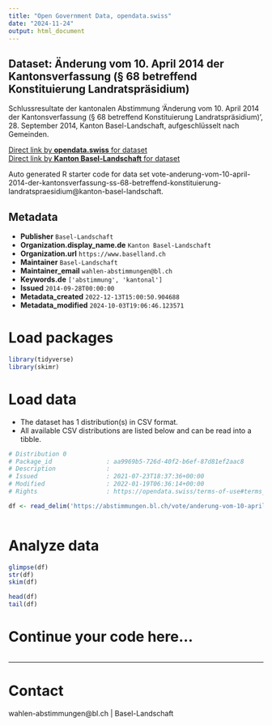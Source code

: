 ```yaml
---
title: "Open Government Data, opendata.swiss"
date: "2024-11-24"
output: html_document
---
```


## Dataset: Änderung vom 10. April 2014 der Kantonsverfassung (§ 68 betreffend Konstituierung Landratspräsidium)

Schlussresultate der kantonalen Abstimmung 'Änderung vom 10. April 2014 der Kantonsverfassung (§ 68 betreffend Konstituierung Landratspräsidium)', 28. September 2014, Kanton Basel-Landschaft, aufgeschlüsselt nach Gemeinden.

[Direct link by **opendata.swiss** for dataset](https://opendata.swiss/de/dataset/anderung-vom-10-april-2014-der-kantonsverfassung-68-betreffend-konstituierung-landratsprasidium)<br>
[Direct link by **Kanton Basel-Landschaft** for dataset](https://abstimmungen.bl.ch/vote/anderung-vom-10-april-2014-der-kantonsverfassung-ss-68-betreffend-konstituierung-landratspraesidium/data)

Auto generated R starter code for data set vote-anderung-vom-10-april-2014-der-kantonsverfassung-ss-68-betreffend-konstituierung-landratspraesidium@kanton-basel-landschaft.

## Metadata

- **Publisher** `Basel-Landschaft`
- **Organization.display_name.de** `Kanton Basel-Landschaft`
- **Organization.url** `https://www.baselland.ch`
- **Maintainer** `Basel-Landschaft`
- **Maintainer_email** `wahlen-abstimmungen@bl.ch`
- **Keywords.de** `['abstimmung', 'kantonal']`
- **Issued** `2014-09-28T00:00:00`
- **Metadata_created** `2022-12-13T15:00:50.904688`
- **Metadata_modified** `2024-10-03T19:06:46.123571`


# Load packages

```r

library(tidyverse)
library(skimr)

```

# Load data

-   The dataset has 1 distribution(s) in CSV format.
-   All available CSV distributions are listed below and can be read into a tibble.

```r

# Distribution 0
# Package_id               : aa9969b5-726d-40f2-b6ef-87d81ef2aac8
# Description              : 
# Issued                   : 2021-07-23T18:37:36+00:00
# Modified                 : 2022-01-19T06:36:14+00:00
# Rights                   : https://opendata.swiss/terms-of-use#terms_by

df <- read_delim('https://abstimmungen.bl.ch/vote/anderung-vom-10-april-2014-der-kantonsverfassung-ss-68-betreffend-konstituierung-landratspraesidium/data-csv')



```

# Analyze data

```r

glimpse(df)
str(df)
skim(df)

head(df)
tail(df)

```

# Continue your code here...

```r

```

------------------------------------------------------------------------

# Contact

wahlen-abstimmungen@bl.ch | Basel-Landschaft
